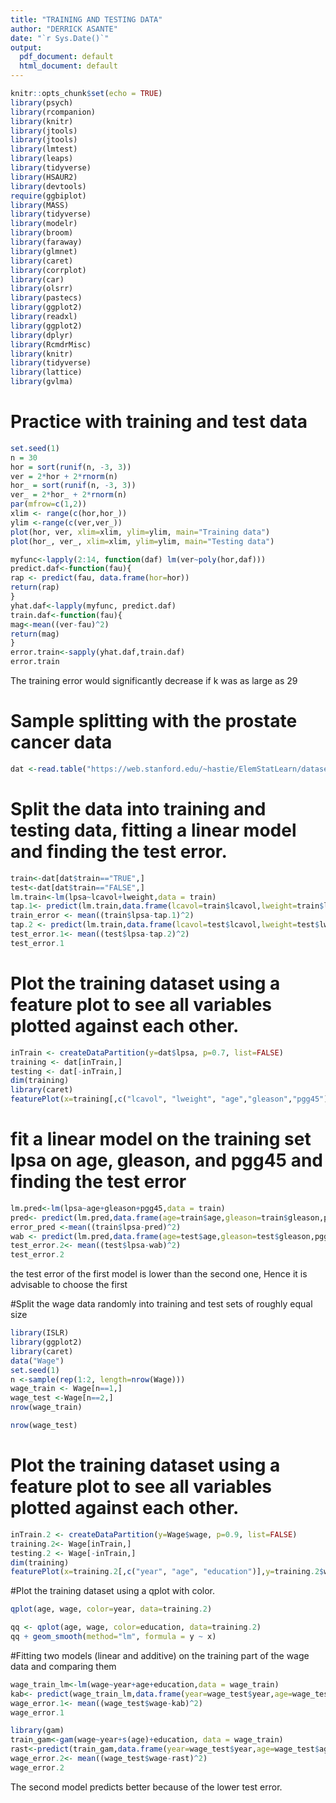 ---
title: "TRAINING AND TESTING DATA"
author: "DERRICK ASANTE"
date: "`r Sys.Date()`"
output:
  pdf_document: default
  html_document: default
---



```{r setup, echo=FALSE,message=FALSE ,warning=FALSE}
knitr::opts_chunk$set(echo = TRUE)
library(psych)
library(rcompanion)
library(knitr)
library(jtools)
library(jtools)
library(lmtest)
library(leaps)
library(tidyverse)
library(HSAUR2)
library(devtools)
require(ggbiplot)
library(MASS)
library(tidyverse)
library(modelr)
library(broom)
library(faraway)
library(glmnet)
library(caret)
library(corrplot)
library(car)
library(olsrr)
library(pastecs)
library(ggplot2)
library(readxl)
library(ggplot2)
library(dplyr)
library(RcmdrMisc)
library(knitr)
library(tidyverse)
library(lattice)
library(gvlma)
```


# Practice with training and test data

```{r, echo = TRUE}
set.seed(1)
n = 30
hor = sort(runif(n, -3, 3))
ver = 2*hor + 2*rnorm(n)
hor_ = sort(runif(n, -3, 3))
ver_ = 2*hor_ + 2*rnorm(n)
par(mfrow=c(1,2))
xlim <- range(c(hor,hor_))
ylim <-range(c(ver,ver_))
plot(hor, ver, xlim=xlim, ylim=ylim, main="Training data")
plot(hor_, ver_, xlim=xlim, ylim=ylim, main="Testing data")
```


```{r, echo = TRUE}
myfunc<-lapply(2:14, function(daf) lm(ver~poly(hor,daf)))
predict.daf<-function(fau){
rap <- predict(fau, data.frame(hor=hor))
return(rap)
}
yhat.daf<-lapply(myfunc, predict.daf)
train.daf<-function(fau){
mag<-mean((ver-fau)^2)
return(mag)
}
error.train<-sapply(yhat.daf,train.daf)
error.train
```
The training error would significantly decrease if k was as large as 29 

# Sample splitting with the prostate cancer data
```{r, echo = TRUE}
dat <-read.table("https://web.stanford.edu/~hastie/ElemStatLearn/datasets/prostate.data")
```


# Split the data into training and testing data, fitting a linear model and finding the test error.
```{r, echo = TRUE}

train<-dat[dat$train=="TRUE",]
test<-dat[dat$train=="FALSE",]
lm.train<-lm(lpsa~lcavol+lweight,data = train)
tap.1<- predict(lm.train,data.frame(lcavol=train$lcavol,lweight=train$lweight))
train_error <- mean((train$lpsa-tap.1)^2)
tap.2 <- predict(lm.train,data.frame(lcavol=test$lcavol,lweight=test$lweight))
test_error.1<- mean((test$lpsa-tap.2)^2)
test_error.1
```

# Plot the training dataset using a feature plot to see all variables plotted against each other.
```{r, echo = TRUE}
inTrain <- createDataPartition(y=dat$lpsa, p=0.7, list=FALSE)
training <- dat[inTrain,]
testing <- dat[-inTrain,]
dim(training)
library(caret)
featurePlot(x=training[,c("lcavol", "lweight", "age","gleason","pgg45")],y=training$lpsa, plot="pairs")
```

# fit a linear model on the training set lpsa on age, gleason, and pgg45 and finding the test error

```{r, echo = TRUE}
lm.pred<-lm(lpsa~age+gleason+pgg45,data = train)
pred<- predict(lm.pred,data.frame(age=train$age,gleason=train$gleason,pgg45<-train$pgg45))
error_pred <-mean((train$lpsa-pred)^2)
wab <- predict(lm.pred,data.frame(age=test$age,gleason=test$gleason,pgg45<-test$pgg45))
test_error.2<- mean((test$lpsa-wab)^2)
test_error.2

```
the test error of the first model is lower than the second one, Hence it is advisable to choose the first 

#Split the wage data randomly into training and test sets of roughly equal size
```{r, echo = TRUE}
library(ISLR)
library(ggplot2)
library(caret)
data("Wage")
set.seed(1)
n <-sample(rep(1:2, length=nrow(Wage)))
wage_train <- Wage[n==1,]
wage_test <-Wage[n==2,]
nrow(wage_train)
```

```{r, echo = TRUE}
nrow(wage_test)
```

# Plot the training dataset using a feature plot to see all variables plotted against each other.
```{r, echo = TRUE}
inTrain.2 <- createDataPartition(y=Wage$wage, p=0.9, list=FALSE)
training.2<- Wage[inTrain,]
testing.2 <- Wage[-inTrain,]
dim(training)
featurePlot(x=training.2[,c("year", "age", "education")],y=training.2$wage, plot="pairs")
```


#Plot the training dataset using a qplot with color.

```{r, echo = TRUE}
qplot(age, wage, color=year, data=training.2)

qq <- qplot(age, wage, color=education, data=training.2)
qq + geom_smooth(method="lm", formula = y ~ x)

```

#Fitting two models (linear and additive) on the training part of the wage data and comparing them  
```{r, echo = TRUE}
wage_train_lm<-lm(wage~year+age+education,data = wage_train)
kab<- predict(wage_train_lm,data.frame(year=wage_test$year,age=wage_test$age,education=wage_test$education))
wage_error.1<- mean((wage_test$wage-kab)^2)
wage_error.1
```



```{r, echo = TRUE}
library(gam)
train_gam<-gam(wage~year+s(age)+education, data = wage_train)
rast<-predict(train_gam,data.frame(year=wage_test$year,age=wage_test$age,education <-wage_test$education))
wage_error.2<- mean((wage_test$wage-rast)^2)
wage_error.2
```
The second model predicts better because of the lower test error.
